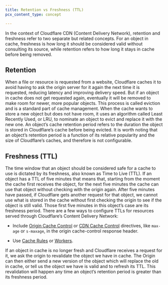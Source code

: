 ```yaml
---
title: Retention vs Freshness (TTL)
pcx_content_type: concept

---
```


In the context of Cloudflare CDN (Content Delivery Network), retention and freshness refer to two separate but related concepts. For an object in cache, freshness is how long it should be considered valid without consulting its source, while retention refers to how long it stays in cache before being removed.

## Retention

When a file or resource is requested from a website, Cloudflare caches it to avoid having to ask the origin server for it again the next time it is requested, reducing latency and improving delivery speed. But if an object in cache does not get requested again, eventually it will be removed to make room for newer, more popular objects. This process is called eviction and is a standard part of cache management. When the cache wants to store a new object but does not have room, it uses an algorithm called Least Recently Used, or LRU, to nominate an object to evict and replace it with the new one. An object’s cache retention period refers to the duration the object is stored in Cloudflare’s cache before being evicted. It is worth noting that an object’s retention period is a function of its relative popularity and the size of Cloudflare’s caches, and therefore is not configurable.

## Freshness (TTL)

The time window that an object should be considered safe for a cache to use is dictated by its freshness, also known as Time to Live (TTL). If an object has a TTL of five minutes that means that, starting from the moment the cache first receives the object, for the next five minutes the cache can use that object without checking with the origin again. After five minutes have passed, if Cloudflare gets another request for that object, we cannot use what is stored in the cache without first checking the origin to see if the object is still valid. Those first five minutes in this object’s case are its freshness period. There are a few ways to configure TTLs for resources served through Cloudflare’s Content Delivery Network:

* Include [Origin Cache Control](/cache/concepts/cache-control/) or [CDN Cache Control](/cache/concepts/cache-control/) directives, like `max-age` or `s-maxage`, in the origin cache-control response header.

* Use [Cache Rules](/cache/how-to/cache-rules/) or [Workers](/cache/concepts/interact-with-workers/).

If an object in cache is no longer fresh and Cloudflare receives a request for it, we ask the origin to revalidate the object we have in cache. The Origin can then either send a new version of the object which will replace the old in cache, or tell us the object we have is valid and to refresh its TTL. This revalidation will happen any time an object’s retention period is greater than its freshness period.
